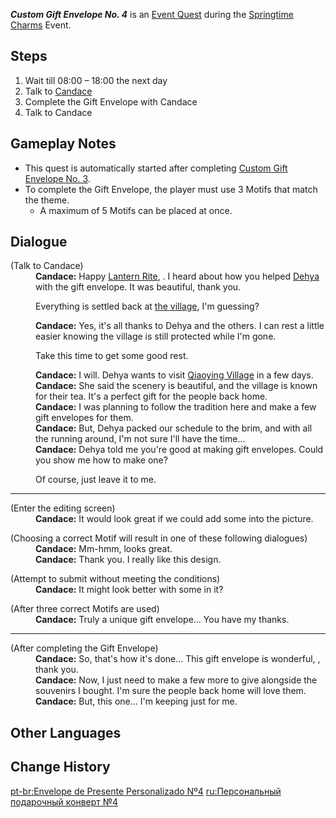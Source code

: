 {{Quest Infobox
|id            = 71536
|image         = Event Quest Custom Gift Envelope No. 4.png
|type          = World
|event_name    = Springtime Charms
|requirement   = 
|characters    = Candace; Traveler
|startLocation = [[Liyue Harbor]], [[Liyue]]
|region        = Liyue
|area          = Sea of Clouds
|subarea       = Liyue Harbor
|prev          = Custom Gift Envelope No. 3
|next          = Custom Gift Envelope No. 5
|voiced        = yes
}}
'''''Custom Gift Envelope No. 4''''' is an [[Event Quest]] during the [[Springtime Charms]] Event.

==Steps==
# Wait till 08:00 &ndash; 18:00 the next day
# Talk to [[Candace]]
# Complete the Gift Envelope with Candace
# Talk to Candace

==Gameplay Notes==
* This quest is automatically started after completing [[Custom Gift Envelope No. 3]].
* To complete the Gift Envelope, the player must use 3 Motifs that match the theme.
** A maximum of 5 Motifs can be placed at once.

==Dialogue==
{{Quest Description|Someone seems interested in creating a Gift Envelope...}}
{{Dialogue Start}}
;(Talk to Candace)
:'''Candace:''' Happy [[Lantern Rite Festival|Lantern Rite]], {{Traveler}}. I heard about how you helped [[Dehya]] with the gift envelope. It was beautiful, thank you.
:{{DIcon}} Everything is settled back at [[Aaru Village|the village]], I'm guessing?
:'''Candace:''' Yes, it's all thanks to Dehya and the others. I can rest a little easier knowing the village is still protected while I'm gone.
:{{DIcon}} Take this time to get some good rest.
:'''Candace:''' I will. Dehya wants to visit [[Qiaoying Village]] in a few days.
:'''Candace:''' She said the scenery is beautiful, and the village is known for their tea. It's a perfect gift for the people back home.
:'''Candace:''' I was planning to follow the tradition here and make a few gift envelopes for them.
:'''Candace:''' But, Dehya packed our schedule to the brim, and with all the running around, I'm not sure I'll have the time...
:'''Candace:''' Dehya told me you're good at making gift envelopes. Could you show me how to make one?
:{{DIcon|Greeting Card}} Of course, just leave it to me.
----
;(Enter the editing screen)
:'''Candace:''' It would look great if we could add some {{Color|help|green}} into the picture.

;(Choosing a correct Motif will result in one of these following dialogues)
:'''Candace:''' Mm-hmm, looks great.
:'''Candace:''' Thank you. I really like this design.

;(Attempt to submit without meeting the conditions)
:'''Candace:''' It might look better with some {{Color|help|green}} in it?

;(After three correct Motifs are used)
:'''Candace:''' Truly a unique gift envelope... You have my thanks.
----
;(After completing the Gift Envelope)
:'''Candace:''' So, that's how it's done... This gift envelope is wonderful, {{Traveler}}, thank you.
:'''Candace:''' Now, I just need to make a few more to give alongside the souvenirs I bought. I'm sure the people back home will love them.
:'''Candace:''' But, this one... I'm keeping just for me.
{{Dialogue End}}

==Other Languages==
{{Other Languages
|en       = Custom Gift Envelope No. 4
|zhs      = 如意祝柬・之四
|zhs_rm   = 
|zht      = 如意祝柬・之四
|zht_rm   = 
|ja       = 祝灯状・其の四
|ja_rm    = Shukutoujou - Sono Yon{{Assumed}}
|ko       = 나만의 축하장・네 번째
|es       = Mensaje de felicitación (IV)
|fr       = 4e enveloppe-cadeau personnalisée
|ru       = Персональный подарочный конверт №4
|th       = การ์ดอวยพร 4
|th_rm    = 
|vi       = Thiệp Chúc Như Ý IV
|de       = Maßgeschneiderte Glückwunschkarte IV
|id       = Kartu Ucapan No. 4
|pt       = Envelope de Presente Personalizado Nº 4
|tr       = 4 Numaralı Özel Hediye Zarfı
|it       = Biglietto d'auguri personalizzato n. 4
}}

==Change History==
{{Change History|5.3}}

[[pt-br:Envelope de Presente Personalizado Nº4]]
[[ru:Персональный подарочный конверт №4]]
